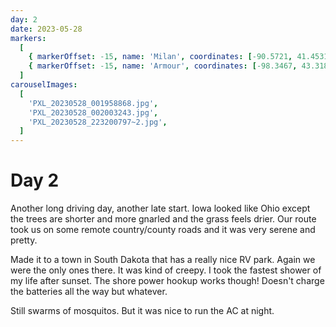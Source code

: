 ```yaml
---
day: 2
date: 2023-05-28
markers:
  [
    { markerOffset: -15, name: 'Milan', coordinates: [-90.5721, 41.4531] },
    { markerOffset: -15, name: 'Armour', coordinates: [-98.3467, 43.3186] },
  ]
carouselImages:
  [
    'PXL_20230528_001958868.jpg',
    'PXL_20230528_002003243.jpg',
    'PXL_20230528_223200797~2.jpg',
  ]
---
```


# Day 2

Another long driving day, another late start. Iowa looked like Ohio except the trees are shorter and more gnarled and the grass feels drier. Our route took us on some remote country/county roads and it was very serene and pretty.

Made it to a town in South Dakota that has a really nice RV park. Again we were the only ones there. It was kind of creepy. I took the fastest shower of my life after sunset. The shore power hookup works though! Doesn't charge the batteries all the way but whatever.

Still swarms of mosquitos. But it was nice to run the AC at night.
